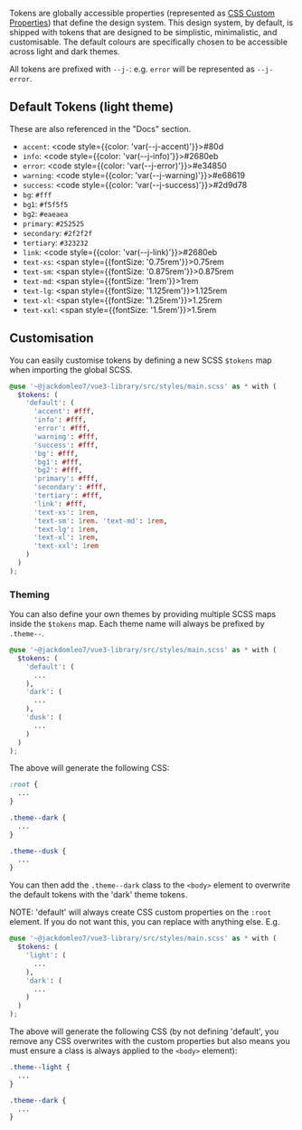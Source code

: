 
<Meta title="Setup/Tokens" />

<Title>Tokens</Title>

Tokens are globally accessible properties (represented as [CSS Custom Properties](https://developer.mozilla.org/en-US/docs/Web/CSS/Using_CSS_custom_properties)) that define the design system. This design system, by default, is shipped with tokens that are designed to be simplistic, minimalistic, and customisable. The default colours are specifically chosen to be accessible across light and dark themes.

All tokens are prefixed with `--j-`: e.g. `error` will be represented as `--j-error`.

## Default Tokens (light theme)

These are also referenced in the "Docs" section.

- `accent`: <code style={{color: 'var(--j-accent)'}}>#80d</code>
- `info`: <code style={{color: 'var(--j-info)'}}>#2680eb</code>
- `error`: <code style={{color: 'var(--j-error)'}}>#e34850</code>
- `warning`: <code style={{color: 'var(--j-warning)'}}>#e68619</code>
- `success`: <code style={{color: 'var(--j-success)'}}>#2d9d78</code>
- `bg`: `#fff`
- `bg1`: `#f5f5f5`
- `bg2`: `#eaeaea`
- `primary`: `#252525`
- `secondary`: `#2f2f2f`
- `tertiary`: `#323232`
- `link`: <code style={{color: 'var(--j-link)'}}>#2680eb</code>
- `text-xs`: <span style={{fontSize: '0.75rem'}}>0.75rem</span>
- `text-sm`: <span style={{fontSize: '0.875rem'}}>0.875rem</span>
- `text-md`: <span style={{fontSize: '1rem'}}>1rem</span>
- `text-lg`: <span style={{fontSize: '1.125rem'}}>1.125rem</span>
- `text-xl`: <span style={{fontSize: '1.25rem'}}>1.25rem</span>
- `text-xxl`: <span style={{fontSize: '1.5rem'}}>1.5rem</span>

## Customisation

You can easily customise tokens by defining a new SCSS `$tokens` map when importing the global SCSS.

```scss
@use '~@jackdomleo7/vue3-library/src/styles/main.scss' as * with (
  $tokens: (
    'default': (
      'accent': #fff,
      'info': #fff,
      'error': #fff,
      'warning': #fff,
      'success': #fff,
      'bg': #fff,
      'bg1': #fff,
      'bg2': #fff,
      'primary': #fff,
      'secondary': #fff,
      'tertiary': #fff,
      'link': #fff,
      'text-xs': 1rem,
      'text-sm': 1rem. 'text-md': 1rem,
      'text-lg': 1rem,
      'text-xl': 1rem,
      'text-xxl': 1rem
    )
  )
);
```

### Theming

You can also define your own themes by providing multiple SCSS maps inside the `$tokens` map. Each theme name will always be prefixed by `.theme--`.

```scss
@use '~@jackdomleo7/vue3-library/src/styles/main.scss' as * with (
  $tokens: (
    'default': (
      ...
    ),
    'dark': (
      ...
    ),
    'dusk': (
      ...
    )
  )
);
```

The above will generate the following CSS:

```css
:root {
  ...
}

.theme--dark {
  ...
}

.theme--dusk {
  ...
}
```

You can then add the `.theme--dark` class to the `<body>` element to overwrite the default tokens with the 'dark' theme tokens.

NOTE: 'default' will always create CSS custom properties on the `:root` element. If you do not want this, you can replace with anything else. E.g.

```scss
@use '~@jackdomleo7/vue3-library/src/styles/main.scss' as * with (
  $tokens: (
    'light': (
      ...
    ),
    'dark': (
      ...
    )
  )
);
```

The above will generate the following CSS (by not defining 'default', you remove any CSS overwrites with the custom properties but also means you must ensure a class is always applied to the `<body>` element):

```css
.theme--light {
  ...
}

.theme--dark {
  ...
}
```
